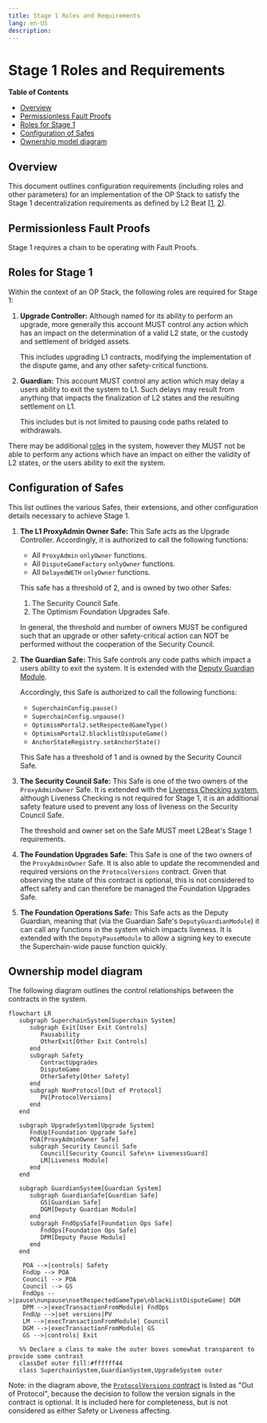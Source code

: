 ```yaml
---
title: Stage 1 Roles and Requirements
lang: en-US
description: 
---
```


# Stage 1 Roles and Requirements

<!-- START doctoc generated TOC please keep comment here to allow auto update -->
<!-- DON'T EDIT THIS SECTION, INSTEAD RE-RUN doctoc TO UPDATE -->
**Table of Contents**

- [Overview](#overview)
- [Permissionless Fault Proofs](#permissionless-fault-proofs)
- [Roles for Stage 1](#roles-for-stage-1)
- [Configuration of Safes](#configuration-of-safes)
- [Ownership model diagram](#ownership-model-diagram)

<!-- END doctoc generated TOC please keep comment here to allow auto update -->

## Overview

This document outlines configuration requirements (including roles and other parameters)
for an implementation of the OP Stack to satisfy the Stage 1 decentralization requirements as defined
by
L2 Beat [[1](https://medium.com/l2beat/introducing-stages-a-framework-to-evaluate-rollups-maturity-d290bb22befe), [2](https://medium.com/l2beat/stages-update-security-council-requirements-4c79cea8ef52)].

## Permissionless Fault Proofs

Stage 1 requires a chain to be operating with Fault Proofs.

## Roles for Stage 1

Within the context of an OP Stack, the following roles are required for Stage 1:

1. **Upgrade Controller:** Although named for its ability to perform an upgrade, more generally this
   account MUST control any action which has an impact on the determination of a valid L2 state,
   or the custody and settlement of bridged assets.

   This includes upgrading L1 contracts, modifying the implementation of the dispute game, and
   any other safety-critical functions.

2. **Guardian:** This account MUST control any action which may delay a users ability to
   exit the system to L1. Such delays may result from anything that impacts the finalization of
   L2 states and the resulting settlement on L1.

   This includes but is not limited to pausing code paths related to withdrawals.

There may be additional [roles](./configurability.md#admin-roles) in the system, however they MUST
not be able to perform any actions which have an impact on either the validity of L2 states, or the
users ability to exit the system.

## Configuration of Safes

This list outlines the various Safes, their extensions, and other configuration details necessary to
achieve Stage 1.

1. **The L1 ProxyAdmin Owner Safe:** This Safe acts as the Upgrade Controller. Accordingly, it is
   authorized to call the following functions:
      - All `ProxyAdmin` `onlyOwner` functions.
      - All `DisputeGameFactory` `onlyOwner` functions.
      - All `DelayedWETH` `onlyOwner` functions.

   This safe has a threshold of 2, and is owned by two other Safes:
      1. The Security Council Safe.
      2. The Optimism Foundation Upgrades Safe.

   In general, the threshold and number of owners MUST be configured such that an upgrade
   or other safety-critical action can NOT be performed without the cooperation of the Security Council.

1. **The Guardian Safe:** This Safe controls any code paths which impact a users ability to
   exit the system. It is extended with the
   [Deputy Guardian Module](./safe-extensions.md#deputy-guardian-module).

   Accordingly, this Safe is authorized to call the following functions:
      - `SuperchainConfig.pause()`
      - `SuperchainConfig.unpause()`
      - `OptimismPortal2.setRespectedGameType()`
      - `OptimismPortal2.blacklistDisputeGame()`
      - `AnchorStateRegistry.setAnchorState()`

   This Safe has a threshold of 1 and is owned by the Security Council Safe.

1. **The Security Council Safe:** This Safe is one of the two owners of the `ProxyAdminOwner` Safe.
   It is extended with the [Liveness Checking system](./safe-extensions.md#liveness-checking-system),
   although Liveness Checking is not required for Stage 1, it is an additional safety feature used
   to prevent any loss of liveness on the Security Council Safe.

   The threshold and owner set on the Safe MUST meet L2Beat's Stage 1 requirements.

1. **The Foundation Upgrades Safe:** This Safe is one of the two owners of the `ProxyAdminOwner` Safe.
   It is also able to update the recommended and required versions on the `ProtocolVersions`
   contract. Given that observing the state of this contract is optional, this is not considered to
   affect safety and can therefore be managed the Foundation Upgrades Safe.

1. **The Foundation Operations Safe:** This Safe acts as the Deputy Guardian, meaning that (via the
   Guardian Safe's `DeputyGuardianModule`) it can call any functions in the system which impacts
   liveness. It is extended with the `DeputyPauseModule` to allow a signing key to execute the
   Superchain-wide pause function quickly.

## Ownership model diagram

The following diagram outlines the control relationships between the contracts in the system.

```mermaid
flowchart LR
   subgraph SuperchainSystem[Superchain System]
      subgraph Exit[User Exit Controls]
         Pausability
         OtherExit[Other Exit Controls]
      end
      subgraph Safety
         ContractUpgrades
         DisputeGame
         OtherSafety[Other Safety]
      end
      subgraph NonProtocol[Out of Protocol]
         PV[ProtocolVersions]
      end
   end

   subgraph UpgradeSystem[Upgrade System]
      FndUp[Foundation Upgrade Safe]
      POA[ProxyAdminOwner Safe]
      subgraph Security Council Safe
         Council[Security Council Safe\n+ LivenessGuard]
         LM[Liveness Module]
      end
   end

   subgraph GuardianSystem[Guardian System]
      subgraph GuardianSafe[Guardian Safe]
         GS[Guardian Safe]
         DGM[Deputy Guardian Module]
      end
      subgraph FndOpsSafe[Foundation Ops Safe]
         FndOps[Foundation Ops Safe]
         DPM[Deputy Pause Module]
      end
   end

    POA -->|controls| Safety
    FndUp --> POA
    Council --> POA
    Council --> GS
    FndOps -->|pause\nunpause\nsetRespectedGameType\nblackListDisputeGame| DGM
    DPM -->|execTransactionFromModule| FndOps
    FndUp -->|set versions|PV
    LM -->|execTransactionFromModule| Council
    DGM -->|execTransactionFromModule| GS
    GS -->|controls| Exit

   %% Declare a class to make the outer boxes somewhat transparent to provide some contrast
   classDef outer fill:#ffffff44
   class SuperchainSystem,GuardianSystem,UpgradeSystem outer
```

Note: in the diagram above, the [`ProtocolVersions`
   contract](../protocol/superchain-upgrades.md#protocolversions-l1-contract) is listed as "Out of
   Protocol", because the decision to follow the version signals in the contract is optional. It is
   included here for completeness, but is not considered as either Safety or Liveness affecting.

